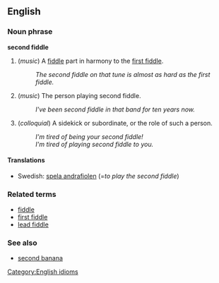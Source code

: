 ==English==
===Noun phrase===
[[Category:English idioms]]
'''second fiddle'''

# (''music'') A [[fiddle]] part in harmony to the [[first fiddle]].
#: ''The second fiddle on that tune is almost as hard as the first fiddle.''
# (''music'') The person playing second fiddle.
#: ''I've been second fiddle in that band for ten years now.''
# (''colloquial'') A sidekick or subordinate, or the role of such a person.
#: ''I'm tired of being your second fiddle!''
#: ''I'm tired of playing second fiddle to you.''

====Translations====
*Swedish: [[spela andrafiolen]] (=''to play the second fiddle'')

===Related terms===
*[[fiddle]]
*[[first fiddle]]
*[[lead fiddle]]

===See also===
*[[second banana]]